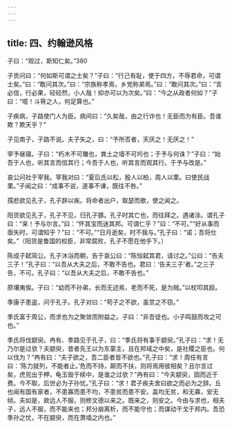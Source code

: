 ```yaml
---
---
---
```

title: 四、约翰逊风格
---




子曰：“观过，斯知仁矣。”380

子贡问曰：“何如斯可谓之士矣？”子曰：“行己有耻，使于四方，不辱君命，可谓士矣。”曰：“敢问其次。”曰：“宗族称孝焉，乡党称弟焉。”曰：“敢问其次。”曰：“言必信，行必果，硁硁然，小人哉！抑亦可以为次矣。”曰：“今之从政者何如？”子曰：“噫！斗筲之人，何足算也。”

子疾病，子路使门人为臣。病间曰：“久矣哉，由之行诈也！无臣而为有臣。吾谁欺？欺天乎？”

子见南子，子路不说。夫子矢之，曰：“予所否者，天厌之！无厌之！”

宰予昼寝。子曰：“朽木不可雕也，粪土之墙不可圬也；于予与何诛？”子曰：“始吾于人也，听其言而信其行；今吾于人也，听其言而观其行。于予与改是。”

哀公问社于宰我。宰我对曰：“夏后氏以松，殷人以柏，周人以栗。曰使民战栗。”子闻之曰：“成事不说，遂事不谏，既往不咎。”

孺悲欲见孔子，孔子辞以疾。将命者出户，取瑟而歌，使之闻之。

阳货欲见孔子，孔子不见，归孔子豚。孔子时其亡也，而往拜之。遇诸涂。谓孔子曰：“来！予与尔言。”曰：“怀其宝而迷其邦。可谓仁乎？”曰：“不可。”“好从事而亟失时，可谓知乎？”曰：“不可。”“日月逝矣，时不我与。”孔子曰：“诺；吾将仕矣。”（阳货是鲁国的权臣，非常腐败，孔子不愿在他手下。）

陈成子弑简公。孔子沐浴而朝，告于哀公曰：“陈恒弑其君，请讨之。”公曰：“告夫三子！”孔子曰：“以吾从大夫之后，不敢不告也。君曰：‘告夫三子’者。”之三子告，不可。孔子曰：“以吾从大夫之后，不敢不告也。”

原壤夷俟。子曰：“幼而不孙弟，长而无述焉，老而不死，是为贼。”以杖叩其胫。

季康子患盗，问于孔子。孔子对曰：“苟子之不欲，虽赏之不窃。”

季氏富于周公，而求也为之聚敛而附益之。子曰：“非吾徒也。小子鸣鼓而攻之可也。”

季氏将伐颛臾。冉有、季路见于孔子，曰：“季氏将有事于颛臾。”孔子曰：“求！无乃尔是过欤？夫颛臾，昔者先王以为东蒙主，且在邦域之中矣，是社稷之臣也。何以伐为？”冉有曰：“夫子欲之，吾二臣者皆不欲也。”孔子曰：“求！周任有言曰：‘陈力就列，不能者止。’危而不持，颠而不扶，则将焉用彼相矣？且尔言过矣，虎兕出于柙，龟玉毁于椟中，是谁之过欤？”冉有曰：“今夫颛臾，固而近于费。今不取，后世必为子孙忧。”孔子曰：“求！君子疾夫舍曰欲之而必为之辞。丘也闻有国有家者，不患寡而患不均，不患贫而患不安。盖均无贫，和无寡，安无倾。夫如是，故远人不服，则修文德以来之。既来之，则安之。今由与求也，相夫子，远人不服，而不能来也；邦分崩离析，而不能守也；而谋动干戈于邦内。吾恐季孙之忧，不在颛臾，而在萧墙之内也。”